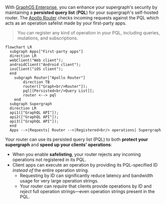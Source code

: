 With [GraphOS Enterprise](/graphos/enterprise/), you can enhance your supergraph's security by maintaining a **persisted query list** (**PQL**) for your supergraph's self-hosted router. The [Apollo Router](/router/) checks incoming requests against the PQL which acts as an operation safelist made by your first-party apps.

> You can register any kind of operation in your PQL, including queries, mutations, and subscriptions.

```mermaid
flowchart LR
  subgraph Apps["First-party apps"]
  direction LR
  webClient("Web client");
  androidClient("Android client");
  iosClient("iOS client");
  end
    subgraph Router["Apollo Router"]
        direction TB
        router(["Graph<br/>Router"]);
        pql[[Persisted<br/>Query List]];
        router <--> pql
    end
  subgraph Supergraph
  direction LR
  api1(["GraphQL API"]);
  api2(["GraphQL API"]);
  api3(["GraphQL API"]);
  end
  Apps -->|Requests| Router -->|Registered<br/> operations| Supergraph
```

Your router can use its persisted query list (PQL) to both **protect your supergraph** and **speed up your clients' operations**:

- When you enable **safelisting**, your router rejects any incoming operations not registered in its PQL.
- Client apps can execute an operation by providing its PQL-specified ID _instead of_ the entire operation string.
  - Requesting by ID can significantly reduce latency and bandwidth usage for very large operation strings.
  - Your router can _require_ that clients provide operations by ID and _reject_ full operation strings—even operation strings present in the PQL.

